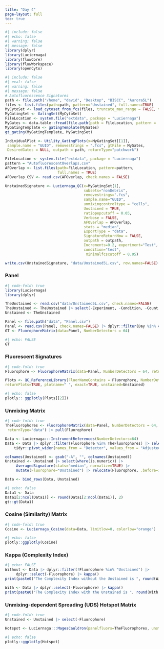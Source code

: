 ```yaml
---
title: "Day 4"
page-layout: full
toc: true
---
```


```r
#| include: false
#| echo: false
#| warning: false
#| message: false
library(dplyr)
library(Luciernaga)
library(flowCore)
library(flowWorkspace)
library(openCyto)
```

```r
#| include: false
#| eval: false
#| warning: false
#| message: false
# Autofluorescence Signatures
path <- file.path("/home", "david", "Desktop", "BISCC", "Aurora5L")
files <- list.files(path=path, pattern="Unstained", full.names=TRUE)
MyCytoSet <- load_cytoset_from_fcs(files, truncate_max_range = FALSE, transform = FALSE)
MyGatingSet <- GatingSet(MyCytoSet)
FileLocation <- system.file("extdata", package = "Luciernaga")
MyGates <- data.table::fread(file.path(path = FileLocation, pattern = 'Gates.csv'))
MyGatingTemplate <- gatingTemplate(MyGates)
gt_gating(MyGatingTemplate, MyGatingSet)

IndividualPlot <- Utility_GatingPlots(x=MyGatingSet[[1]],
 sample.name = "GUID", removestrings = ".fcs", gtFile = MyGates,
 DesiredGates = NULL, outpath = path, returnType="patchwork")

FileLocation <- system.file("extdata", package = "Luciernaga")
pattern = "AutofluorescentOverlaps.csv"
AFOverlap <- list.files(path=FileLocation, pattern=pattern,
                        full.names = TRUE)
AFOverlap_CSV <- read.csv(AFOverlap, check.names = FALSE)

UnstainedSignature <- Luciernaga_QC(x=MyGatingSet[1],
                                    subsets="nonDebris", 
                                    removestrings=".fcs",
                                    sample.name="GUID",
                                    unmixingcontroltype = "cells",
                                    Unstained = TRUE, 
                                    ratiopopcutoff = 0.05,
                                    Verbose = FALSE,
                                    AFOverlap = AFOverlap,
                                    stats = "median",
                                    ExportType = "data",
                                    SignatureReturnNow = FALSE,
                                    outpath = outpath,
                                    Increments=0.2, experiment="Test",
                                    condition="test",
                                     minimalfcscutoff = 0.05)

write.csv(UnstainedSignature, "data/Unstained5L.csv", row.names=FALSE)                                     
```

### Panel

```r
#| code-fold: true
library(Luciernaga)
library(dplyr)

TheUnstained <- read.csv("data/Unstained5L.csv", check.names=FALSE)
TheUnstained <- TheUnstained |> select(-Experiment, -Condition, -Count, -Sample) |> slice(1)
Unstained <- TheUnstained

Panel <- file.path("data", "Panel.csv")
Panel <- read.csv(Panel, check.names=FALSE) |> dplyr::filter(Day %in% c(1, 2, 3, 4))
GT <- FluorophoreMatrix(data=Panel, NumberDetectors = 64)
```

```r
#| echo: FALSE
GT 
```

### Fluorescent Signatures

```r
#| code-fold: true
Fluorophore <- FluorophoreMatrix(data=Panel, NumberDetectors = 64, returnType="data") |> pull(Fluorophore)

Plots <- QC_ReferenceLibrary(FluorNameContains = Fluorophore, NumberDetectors=64,
returnPlots=TRUE, plotname=" ", exact=TRUE, unstained=Unstained)
```

```r
#| echo: false
plotly:: ggplotly(Plots[[2]])
```

### Unmixing Matrix

```r
#| code-fold: true
TheFluorophores <- FluorophoreMatrix(data=Panel, NumberDetectors = 64,
 returnType="data") |> pull(Fluorophore)

Data <- Luciernaga:::InstrumentReferences(NumberDetectors=64)
Data <- Data |> dplyr::filter(Fluorophore %in% TheFluorophores) |> select(-Instrument) |>
    tidyr::pivot_wider(names_from = "Detector", values_from = "AdjustedY")

colnames(Unstained) <- gsub("-A", "", colnames(Unstained))
Unstained <- Unstained |> select(where(is.numeric)) |>
     AveragedSignature(stats="median", normalize=TRUE) |>
     mutate(Fluorophore="Unstained") |> relocate(Fluorophore, .before=1)

Data <- bind_rows(Data, Unstained)
```

```r
#| echo: false
Data1 <- Data
Data1[2:ncol(Data1)] <- round(Data1[2:ncol(Data1)], 2)
gt::gt(Data1)
```

### Cosine (Similarity) Matrix

```r
#| code-fold: true
Cosine <- Luciernaga_Cosine(data=Data, limitlow=0, colorlow="orange")
```

```r
#| echo: false
plotly::ggplotly(Cosine)
```

### Kappa (Complexity Index)

```r
#| echo: FALSE
Without <- Data |> dplyr::filter(!Fluorophore %in% "Unstained") |>
     dplyr::select(-Fluorophore) |> kappa()
print(paste0("The Complexity Index without the Unstained is ", round(Without, 2)))

With <- Data |> dplyr::select(-Fluorophore) |> kappa()
print(paste0("The Complexity Index with the Unstained is ", round(With, 2)))
```

### Unmixing-dependent Spreading (UDS) Hotspot Matrix

```r
#| code-fold: true
Unstained <- Unstained |> select(-Fluorophore)

Hotspot <- Luciernaga:::MagesCauldron(panelfluors=TheFluorophores, unstained = Unstained)
```

```r
#| echo: false
plotly::ggplotly(Hotspot)
```
